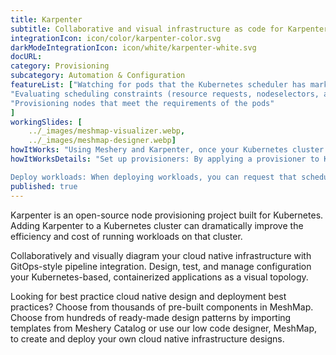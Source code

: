```yaml
---
title: Karpenter  
subtitle: Collaborative and visual infrastructure as code for Karpenter
integrationIcon: icon/color/karpenter-color.svg
darkModeIntegrationIcon: icon/white/karpenter-white.svg
docURL: 
category: Provisioning
subcategory: Automation & Configuration
featureList: ["Watching for pods that the Kubernetes scheduler has marked as unschedulable",
"Evaluating scheduling constraints (resource requests, nodeselectors, affinities, tolerations, and topology spread constraints) requested by the pods",
"Provisioning nodes that meet the requirements of the pods"
]
workingSlides: [
    ../_images/meshmap-visualizer.webp,
    ../_images/meshmap-designer.webp]
howItWorks: "Using Meshery and Karpenter, once your Kubernetes cluster and the Karpenter controller are up and running"
howItWorksDetails: "Set up provisioners: By applying a provisioner to Karpenter, you can configure constraints on node provisioning and set timeout values for node expiry or Kubelet configuration values. 

Deploy workloads: When deploying workloads, you can request that scheduling constraints be met to direct which nodes Karpenter provisions for those workloads. "
published: true
---
```

<p>
    Karpenter is an open-source node provisioning project built for Kubernetes. Adding Karpenter to a Kubernetes cluster can dramatically improve the efficiency and cost of running workloads on that cluster.
</p>
<p>
    Collaboratively and visually diagram your cloud native infrastructure with GitOps-style pipeline integration. Design, test, and manage configuration your Kubernetes-based, containerized applications as a visual topology.
</p>
<p>
    Looking for best practice cloud native design and deployment best practices? Choose from thousands of pre-built components in MeshMap. Choose from hundreds of ready-made design patterns by importing templates from Meshery Catalog or use our low code designer, MeshMap, to create and deploy your own cloud native infrastructure designs.
</p>